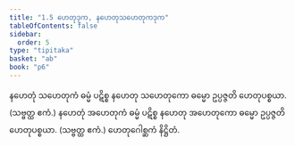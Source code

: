 ```yaml
---
title: "1.5 ဟေတုဒုက, နဟေတုသဟေတုကဒုက"
tableOfContents: false
sidebar:
  order: 5
type: "tipitaka"
basket: "ab"
book: "p6"
---
```



<DynamicBreadcrumb />

<Division number="19" book="p6" e="ch" v="39" p="43">

<Paragraph number="46" book="p6">
နဟေတုံ သဟေတုကံ ဓမ္မံ ပဋိစ္စ နဟေတု သဟေတုကော ဓမ္မော ဥပ္ပဇ္ဇတိ ဟေတုပစ္စယာ. (သဗ္ဗတ္ထ ဧကံ.)
</Paragraph>

<Paragraph number="47" book="p6">
နဟေတုံ အဟေတုကံ ဓမ္မံ ပဋိစ္စ နဟေတု အဟေတုကော ဓမ္မော ဥပ္ပဇ္ဇတိ ဟေတုပစ္စယာ. (သဗ္ဗတ္ထ ဧကံ.)

</Paragraph>
</Division>

<Paragraph number="48" type="center" book="p6">
ဟေတုဂေါစ္ဆကံ နိဋ္ဌိတံ.
</Paragraph>